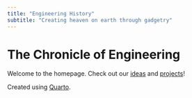 ```yaml
---
title: "Engineering History"
subtitle: "Creating heaven on earth through gadgetry"
---
```


# The Chronicle of Engineering

Welcome to the homepage. Check out our [ideas](Ideas.qmd) and [projects](Projects.qmd)!

Created using [Quarto](https://quarto.org/docs).
